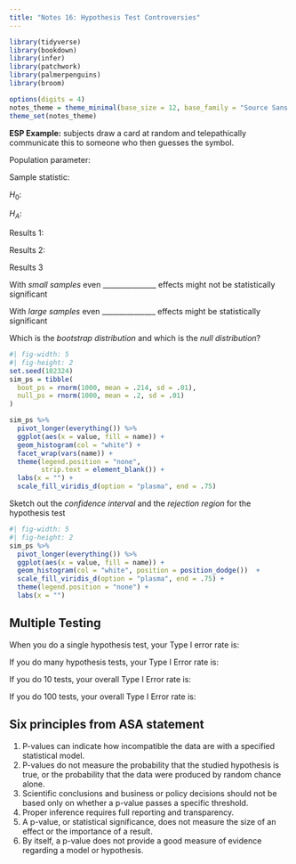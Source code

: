 ```yaml
---
title: "Notes 16: Hypothesis Test Controversies"
---
```


```r
library(tidyverse)
library(bookdown)
library(infer)
library(patchwork)
library(palmerpenguins)
library(broom)

options(digits = 4)
notes_theme = theme_minimal(base_size = 12, base_family = "Source Sans 3")
theme_set(notes_theme)
```

**ESP Example:** subjects draw a card at random and telepathically communicate this to someone who then guesses the symbol. 

Population parameter:

Sample statistic: 

$H_0$: 

$H_A$:

Results 1: 

\vspace{1.5in}

Results 2: 

\vspace{1.5in}


Results 3

\vspace{1.5in}

With *small samples* even _______________ effects might not be statistically significant

With *large samples* even _______________ effects might be statistically significant

\pagebreak

Which is the *bootstrap distribution* and which is the *null distribution*?

```r
#| fig-width: 5
#| fig-height: 2
set.seed(102324)
sim_ps = tibble(
  boot_ps = rnorm(1000, mean = .214, sd = .01),
  null_ps = rnorm(1000, mean = .2, sd = .01)
) 

sim_ps %>%
  pivot_longer(everything()) %>%
  ggplot(aes(x = value, fill = name)) + 
  geom_histogram(col = "white") + 
  facet_wrap(vars(name)) + 
  theme(legend.position = "none",
        strip.text = element_blank()) + 
  labs(x = "") + 
  scale_fill_viridis_d(option = "plasma", end = .75)
```

Sketch out the *confidence interval* and the *rejection region* for the hypothesis test

```r
#| fig-width: 5
#| fig-height: 2
sim_ps %>%
  pivot_longer(everything()) %>%
  ggplot(aes(x = value, fill = name)) + 
  geom_histogram(col = "white", position = position_dodge())  + 
  scale_fill_viridis_d(option = "plasma", end = .75) + 
  theme(legend.position = "none") + 
  labs(x = "")
```

## Multiple Testing

When you do a single hypothesis test, your Type I error rate is:

If you do many hypothesis tests, your Type I Error rate is:

If you do 10 tests, your overall Type I Error rate is:

If you do 100 tests, your overall Type I Error rate is:

## Six principles from ASA statement

1. P-values can indicate how incompatible the data are with a specified statistical model.
2. P-values do not measure the probability that the studied hypothesis is true, or the probability that the data were produced by random chance alone.
3. Scientific conclusions and business or policy decisions should not be based only on whether a p-value passes a specific threshold.
4. Proper inference requires full reporting and transparency.
5. A p-value, or statistical significance, does not measure the size of an effect or the importance of a result.
6. By itself, a p-value does not provide a good measure of evidence regarding a model or hypothesis. 
